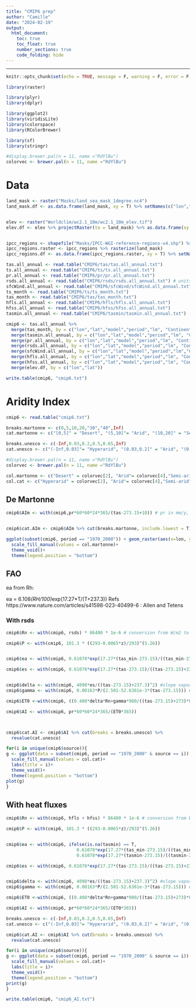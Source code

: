 ```yaml
---
title: "CMIP6 prep"
author: "Camille"
date: "2024-02-19"
output:
  html_document:
    toc: true
    toc_float: true
    number_sections: true
    code_folding: hide
---
```

---

```r
knitr::opts_chunk$set(echo = TRUE, message = F, warning = F, error = F, fig.align = "center", collapse = T)
```

```r
library(raster)

library(plyr)
library(dplyr)

library(ggplot2)
library(viridisLite)
library(colorspace)
library(RColorBrewer)

library(sf)
library(stringr)

#display.brewer.pal(n = 11, name ="RdYlBu")
colorvec <- brewer.pal(n = 11, name ="RdYlBu")
```

# Data

```r
land_mask <- raster("Masks/land_sea_mask_1degree.nc4") 
land_mask.df <- as.data.frame(land_mask, xy = T) %>% setNames(c("lon","lat","lm")) # 0 if ocean, 1 if land


elev <- raster("Worldclim/wc2.1_10m/wc2.1_10m_elev.tif") 
elev.df <- elev %>% projectRaster(to = land_mask) %>% as.data.frame(xy = T) %>% setNames(c("lon","lat", "z"))


ipcc_regions <- shapefile("Masks/IPCC-WGI-reference-regions-v4.shp") %>% spTransform(crs("EPSG:4326")) 
ipcc_regions.raster <- ipcc_regions %>% rasterize(land_mask)
ipcc_regions.df <- as.data.frame(ipcc_regions.raster, xy = T) %>% setNames(c("lon","lat","Continent","Type","Name","Acronym"))

```

```r
tas.all_annual <- read.table("CMIP6/tas/tas.all_annual.txt")
ts.all_annual <- read.table("CMIP6/ts/ts.all_annual.txt")
pr.all_annual <- read.table("CMIP6/pr/pr.all_annual.txt")
rsds.all_annual <- read.table("CMIP6/rsds/rsds.all_annual.txt") # units: W/m2
sfcWind.all_annual <- read.table("CMIP6/sfcWind/sfcWind.all_annual.txt")
ts_month <- read.table("CMIP6/ts/ts_month.txt")
tas_month <- read.table("CMIP6/tas/tas_month.txt")
hfls.all_annual <- read.table("CMIP6/hfls/hfls.all_annual.txt")
hfss.all_annual <- read.table("CMIP6/hfss/hfss.all_annual.txt")
tasmin.all_annual <- read.table("CMIP6/tasmin/tasmin.all_annual.txt")
```

```r
cmip6 <- tas.all_annual %>%
  merge(tas_month, by = c("lon","lat","model","period","lm", "Continent","Type","Name","Acronym","source")) %>%
  merge(tasmin.all_annual, by = c("lon","lat","model","period","lm", "Continent","Type","Name","Acronym","source"), all = T) %>%
  merge(pr.all_annual, by = c("lon","lat","model","period","lm", "Continent","Type","Name","Acronym","source")) %>%
  merge(rsds.all_annual, by = c("lon","lat","model","period","lm", "Continent","Type","Name","Acronym","source")) %>%
  merge(sfcWind.all_annual, by = c("lon","lat","model","period","lm","Continent","Type","Name","Acronym","source"))%>%
  merge(hfls.all_annual, by = c("lon","lat","model","period","lm", "Continent","Type","Name","Acronym","source")) %>%
  merge(hfss.all_annual, by = c("lon","lat","model","period","lm", "Continent","Type","Name","Acronym","source")) %>%
  merge(elev.df, by = c("lon","lat"))

write.table(cmip6, "cmip6.txt")
```

# Aridity Index

```r

cmip6 <- read.table("cmip6.txt")

breaks.martonne <- c(0,5,10,20,"30","40",Inf)
cat.martonne <- c("[0,5]" = "Desert", "(5,10]"= "Arid", "(10,20]" = "Semi-arid","(20,30]" = "Temperate", "(30,40]" = "Humid", "(40,Inf]" = "Forest")

breaks.unesco <- c(-Inf,0.03,0.2,0.5,0.65,Inf)
cat.unesco <- c("(-Inf,0.03]"= "Hyperarid", "(0.03,0.2]" = "Arid", "(0.2,0.5]" = "Semi-arid", "(0.5,0.65]" = "Dry subhumid","(0.65, Inf]" = "Humid")

#display.brewer.pal(n = 11, name ="RdYlBu")
colorvec <- brewer.pal(n = 11, name ="RdYlBu")

col.martonne <- c("Desert" = colorvec[2], "Arid"= colorvec[4],"Semi-arid"= colorvec[5], "Temperate" = colorvec[8], "Humid"= colorvec[10],"Forest"= colorvec[11])
col.cat <- c("Hyperarid" = colorvec[2], "Arid"= colorvec[4],"Semi-arid"= colorvec[5], "Dry subhumid" = colorvec[8], "Humid"= colorvec[10])
```

## De Martonne

```r

cmip6$AIm <- with(cmip6,pr*60*60*24*365/(tas-273.15+10)) # pr in mm/y, tas in Ceslsius


cmip6$cat.AIm <- cmip6$AIm %>% cut(breaks.martonne, include.lowest = T) %>% revalue(cat.martonne)

ggplot(subset(cmip6, period == "1970_2000")) + geom_raster(aes(x=lon, y = lat,  fill = cat.AIm))+
  scale_fill_manual(values = col.martonne)+
  theme_void()+
  theme(legend.position = "bottom")
```

## FAO

ea from Rh:

ea = 6.108*(RH/100)*exp(17.27*T/(T+237.3))
Refs
https://www.nature.com/articles/s41598-023-40499-6 : Allen and Tetens


### With rsds

```r

cmip6$Rn <- with(cmip6, rsds) * 86400 * 1e-6 # conversion from W/m2 to MJ/m2/day.

cmip6$P <- with(cmip6, 101.3 * ((293-0.0065*z)/293)^(5.26))


cmip6$ea <- with(cmip6, 0.61078*exp(17.27*(tas_min-273.15)/((tas_min-273.15)+237.3))) # Tetens 1930

cmip6$es <- with(cmip6, 0.61078*exp(17.27*(tas-273.15)/((tas-273.15)+237.3)))


cmip6$delta <- with(cmip6, 4098*es/((tas-273.15)+237.3)^2) #slope vapor pressure
cmip6$gamma <- with(cmip6, 0.00163*P/(2.501-52.6361e-3*(tas-273.15))) #psychrometric constant

cmip6$ET0 <-with(cmip6, ((0.408*delta*Rn+gamma*900/((tas-273.15)+273)*0.748*sfcWind*(es-ea))/(delta+gamma*(1+0.34*0.748*sfcWind)))) # Evapotranspiration, G considered to be negligible. in mm/day. Wind speed at 10 m is converted to wind speed at 2 m by multiplying by 0.748

cmip6$AI <- with(cmip6, pr*60*60*24*365/(ET0*365))



cmip6$cat.AI <- cmip6$AI %>% cut(breaks = breaks.unesco) %>% 
  revalue(cat.unesco)

for(i in unique(cmip6$source)){
g <- ggplot(data = subset(cmip6, period == "1970_2000" & source == i)) + geom_raster(aes(x=lon, y = lat,  fill = cat.AI))+
  scale_fill_manual(values = col.cat)+
  labs(title = i)+
  theme_void()+
  theme(legend.position = "bottom")
plot(g)
}
```

## With heat fluxes

```r
cmip6$Rn <- with(cmip6, hfls + hfss) * 86400 * 1e-6 # conversion from W/m2 to MJ/m2/day.

cmip6$P <- with(cmip6, 101.3 * ((293-0.0065*z)/293)^(5.26))


cmip6$ea <- with(cmip6, ifelse(is.na(tasmin) == T, 
                           0.61078*exp(17.27*(tas_min-273.15)/((tas_min-273.15)+237.3)),
                           0.61078*exp(17.27*(tasmin-273.15)/((tasmin-273.15)+237.3)))) # Tetens 1930

cmip6$es <- with(cmip6, 0.61078*exp(17.27*(tas-273.15)/((tas-273.15)+237.3)))


cmip6$delta <- with(cmip6, 4098*es/((tas-273.15)+237.3)^2) #slope vapor pressure
cmip6$gamma <- with(cmip6, 0.00163*P/(2.501-52.6361e-3*(tas-273.15))) #psychrometric constant

cmip6$ET0 <-with(cmip6, ((0.408*delta*Rn+gamma*900/((tas-273.15)+273)*0.748*sfcWind*(es-ea))/(delta+gamma*(1+0.34*0.748*sfcWind)))) # Evapotranspiration, G considered to be negligible. in mm/day. Wind speed at 10 m is converted to wind speed at 2 m by multiplying by 0.748

cmip6$AI <- with(cmip6, pr*60*60*24*365/(ET0*365))

breaks.unesco <- c(-Inf,0.03,0.2,0.5,0.65,Inf)
cat.unesco <- c("(-Inf,0.03]"= "Hyperarid", "(0.03,0.2]" = "Arid", "(0.2,0.5]" = "Semi-arid", "(0.5,0.65]" = "Dry subhumid","(0.65, Inf]" = "Humid")

cmip6$cat.AI <- cmip6$AI %>% cut(breaks = breaks.unesco) %>% 
  revalue(cat.unesco)

for(i in unique(cmip6$source)){
g <- ggplot(data = subset(cmip6, period == "1970_2000" & source == i)) + geom_raster(aes(x=lon, y = lat,  fill = cat.AI))+
  scale_fill_manual(values = col.cat)+
  labs(title = i)+
  theme_void()+
  theme(legend.position = "bottom")
print(g)
}

write.table(cmip6, "cmip6_AI.txt")
```
